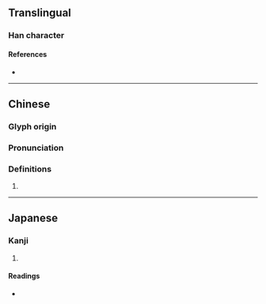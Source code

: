 {{character info/new}}
==Translingual==

===Han character===
{{Han char|rn=96|rad=玉|as=12|sn=16|four=|canj=MGVMP|ids=⿰𤣩彘}}

====References====
* {{Han ref|kx=0741.230|dkj=21224|dj=1151.030|hdz=21138.180|uh=748F|ud=29839}}

----

==Chinese==
{{zh-forms}}

===Glyph origin===
{{Han etym}}

===Pronunciation===
{{zh-pron
|m=zhì
|mc=y
|oc=y
}}

===Definitions===
{{zh-hanzi}}

# {{defn|lang=zh}}

----

==Japanese==

===Kanji===
{{ja-kanji|grade=|rs=玉12}}

# {{defn|lang=ja|sort=玉12}}

====Readings====
* {{ja-readings|on=てい,でい,えつ,おち,えい,え|kun=|nanori=}}